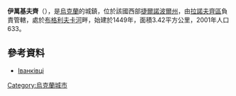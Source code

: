 {{coord|49|48|31|N|26|7|47|E|scale:30000|display=title}}

'''伊萬基夫齊'''（{{lang-uk|Іванківці}}），是[[烏克蘭|烏克蘭]]的城鎮，位於該國西部[[捷爾諾波爾州|捷爾諾波爾州]]，由[[拉諾夫齊區|拉諾夫齊區]]負責管轄，處於[[布格利夫卡河|布格利夫卡河]]畔，始建於1449年，面積3.42平方公里，2001年人口633。

==參考資料==
* [http://gska2.rada.gov.ua/pls/z7502/A005?rdat1=11.04.2015&rf7571=31369 Іванківці]{{dead link|date=2017年11月 |bot=InternetArchiveBot |fix-attempted=yes }}

{{Ukraine-geo-stub}}
[[Category:烏克蘭城市|Category:烏克蘭城市]]